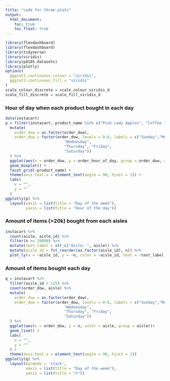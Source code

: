 ```yaml
---
title: "code for three plots"
output:
  html_document:
    toc: true
    toc_float: true
---
```


```r
library(flexdashboard)
library(flexdashboard)
library(tidyverse)
library(viridis)
library(p8105.datasets)
library(plotly)
options(
  ggplot2.continuous.colour = "viridis",
  ggplot2.continuous.fill = "viridis"
)
scale_colour_discrete = scale_colour_viridis_d
scale_fill_discrete = scale_fill_viridis_d
```

### Hour of day when each product bought in each day

```r
data(instacart)
p = filter(instacart, product_name %in% c("Pink Lady Apples", "Coffee Ice Cream")) %>%  
  mutate(
    order_dow = as.factor(order_dow),
    order_dow = factor(order_dow, levels = 0:6, labels = c("Sunday","Monday", "Tuesday",
                          "Wednesday", 
                          "Thursday", "Friday", 
                          "Saturday"))
  ) %>% 
  ggplot(aes(x = order_dow, y = order_hour_of_day, group = order_dow, color = order_dow)) +
  geom_boxplot() +
  facet_grid(~product_name) +
  theme(axis.text.x = element_text(angle = 90, hjust = 1)) +
  labs(
    x = "",
    y = ""
  )
ggplotly(p) %>% 
  layout(xaxis = list(title = "Day of the week"),
         yaxis = list(title = "Hour of the day"))
```

### Amount of items (>20k) bought from each aisles

```r
instacart %>% 
  count(aisle, aisle_id) %>% 
  filter(n >= 20000) %>% 
  mutate(text_label = str_c("Aisle: ", aisle)) %>% 
  mutate(aisle_id = fct_reorder(as.factor(aisle_id), n)) %>% 
  plot_ly(x = ~aisle_id, y = ~n, color = ~aisle_id, text = ~text_label, textposition = 'middle right', type = "bar")
```

### Amount of items bought each day

```r
q = instacart %>% 
  filter(aisle_id > 125) %>%  
  count(order_dow, aisle) %>% 
  mutate(
    order_dow = as.factor(order_dow),
    order_dow = factor(order_dow, levels = 0:6, labels = c("Sunday","Monday", "Tuesday",
                          "Wednesday", 
                          "Thursday", "Friday", 
                          "Saturday"))
  ) %>% 
  ggplot(aes(x = order_dow, y = n, color = aisle, group = aisle))+
  geom_line() +
  labs(
    x = "",
    y = ""
  ) +
  theme(axis.text.x = element_text(angle = 90, hjust = 1))
ggplotly(q) %>% 
  layout(barmode = 'stack',
         xaxis = list(title = "Day of the week"),
         yaxis = list(title = "n"))
```
